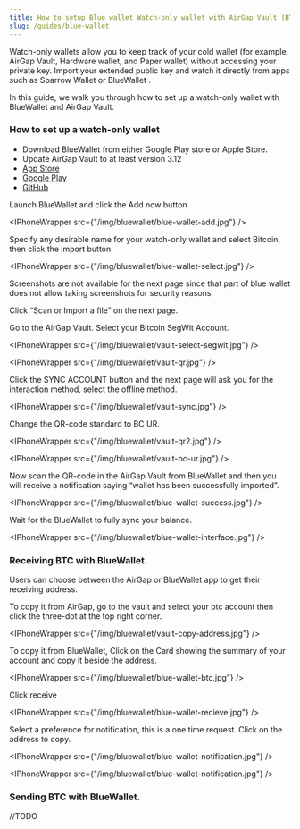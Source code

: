 ```yaml
---
title: How to setup Blue wallet Watch-only wallet with AirGap Vault (BTC-Only)
slug: /guides/blue-wallet
---
```




Watch-only wallets allow you to keep track of your cold wallet (for example, AirGap Vault, Hardware wallet, and Paper wallet) without accessing your private key. Import your extended public key and watch it directly from apps such as Sparrow Wallet or BlueWallet .

In this guide, we walk you through how to set up a watch-only wallet with BlueWallet and AirGap Vault. 

### How to set up a watch-only wallet
- Download BlueWallet from either Google Play store or Apple Store.
- Update AirGap Vault to at least version 3.12
- [App Store](https://itunes.apple.com/us/app/airgap-vault-secure-secrets/id1417126841?l=de&ls=1&mt=8) 
- [Google Play](https://play.google.com/store/apps/details?id=it.airgap.vault)
- [GitHub](https://github.com/airgap-it/airgap-vault/releases)

Launch BlueWallet and click the Add now button

<IPhoneWrapper src={"/img/bluewallet/blue-wallet-add.jpg"} />

Specify any desirable name for your watch-only wallet and select Bitcoin, then click the import button.

<IPhoneWrapper src={"/img/bluewallet/blue-wallet-select.jpg"} />

Screenshots are not available for the next page since that part of blue wallet does not allow taking screenshots for security reasons.

Click “Scan or Import a file” on the next page.

Go to the AirGap Vault. Select your Bitcoin SegWit Account.

<IPhoneWrapper src={"/img/bluewallet/vault-select-segwit.jpg"} />

<IPhoneWrapper src={"/img/bluewallet/vault-qr.jpg"} />

Click the SYNC ACCOUNT button and the next page will ask you for the interaction method, select the offline method.

<IPhoneWrapper src={"/img/bluewallet/vault-sync.jpg"} />

Change the QR-code standard to BC UR.

<IPhoneWrapper src={"/img/bluewallet/vault-qr2.jpg"} />

<IPhoneWrapper src={"/img/bluewallet/vault-bc-ur.jpg"} />

Now scan the QR-code in the AirGap Vault from BlueWallet and then you will receive a notification saying “wallet has been successfully imported”. 

<IPhoneWrapper src={"/img/bluewallet/blue-wallet-success.jpg"} />

Wait for the BlueWallet to fully sync your balance.

<IPhoneWrapper src={"/img/bluewallet/blue-wallet-interface.jpg"} />

### Receiving BTC with BlueWallet.

Users can choose between the AirGap or BlueWallet app to get their receiving address.

To copy it from AirGap, go to the vault and select your btc account then click the three-dot at the top right corner. 

<IPhoneWrapper src={"/img/bluewallet/vault-copy-address.jpg"} />

To copy it from BlueWallet, Click on the Card showing the summary of your account and copy it beside the address.

<IPhoneWrapper src={"/img/bluewallet/blue-wallet-btc.jpg"} />

Click receive

<IPhoneWrapper src={"/img/bluewallet/blue-wallet-recieve.jpg"} />

Select a preference for notification, this is a one time request. Click on the address to copy.

<IPhoneWrapper src={"/img/bluewallet/blue-wallet-notification.jpg"} />

<IPhoneWrapper src={"/img/bluewallet/blue-wallet-notification.jpg"} />

### Sending BTC with BlueWallet.
//TODO

